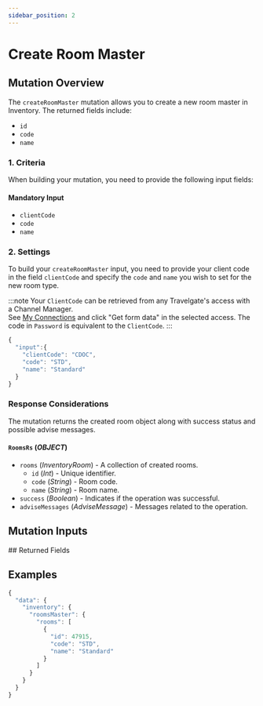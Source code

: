```yaml
---
sidebar_position: 2
---
```







































# Create Room Master

## Mutation Overview

The `createRoomMaster` mutation allows you to create a new room master in Inventory. The returned fields include:

* `id`
* `code`
* `name`

### 1. Criteria

When building your mutation, you need to provide the following input fields:

#### Mandatory Input
* `clientCode`
* `code`
* `name`

### 2. Settings

To build your `createRoomMaster` input, you need to provide your client code in the field `clientCode` and specify the `code` and `name` you wish to set for the new room type.

:::note
Your `ClientCode` can be retrieved from any Travelgate's access with a Channel Manager.  
See [My Connections](https://app.travelgate.com/connections/myconnections) and click "Get form data" in the selected access. The code in `Password` is equivalent to the `ClientCode`.
:::

```js
{
  "input":{
    "clientCode": "CDOC",
    "code": "STD",
    "name": "Standard"
  }
}
```

### Response Considerations

The mutation returns the created room object along with success status and possible advise messages.

#### `RoomsRs` (*OBJECT*)
* `rooms` (*InventoryRoom*) - A collection of created rooms.
    * `id` (*Int*) - Unique identifier.
    * `code` (*String*) - Room code.
    * `name` (*String*) - Room name.
* `success` (*Boolean*) - Indicates if the operation was successful.
* `adviseMessages` (*AdviseMessage*) - Messages related to the operation.


## Mutation Inputs

<InventoryRoomMasterCreateInput />
## Returned Fields

<RoomsRs />


## Examples
```js
{
  "data": {
    "inventory": {
      "roomsMaster": {
        "rooms": [
          {
            "id": 47915,
            "code": "STD",
            "name": "Standard"
          }
        ]
      }
    }
  }
}
```